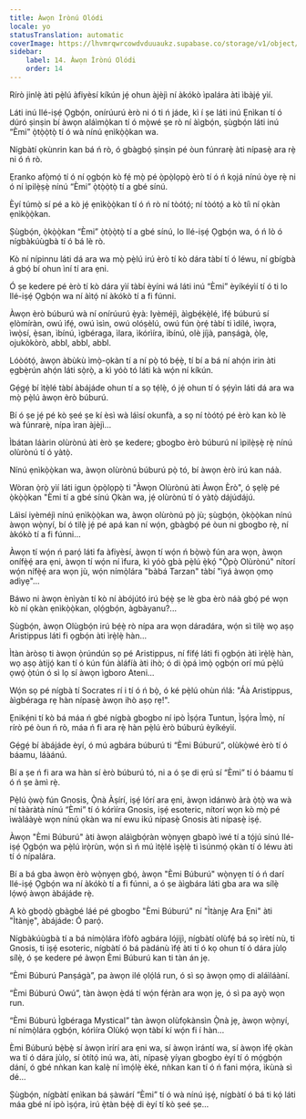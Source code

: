 ```yaml
---
title: Àwọn Ìrònú Olódi
locale: yo
statusTranslation: automatic
coverImage: https://lhvmrqwrcowdvduuaukz.supabase.co/storage/v1/object/public/strapi-uploads/small_cover-tratado-de-psicologia-revolucionaria.webp-5e15e1cec4e0ebebcde5d7fc7565d8fd.webp
sidebar:
    label: 14. Àwọn Ìrònú Olódi
    order: 14
---
```

Rírò jinlẹ̀ àti pẹ̀lú àfiyèsí kíkún jẹ́ ohun àjèjì ní àkókò ìpalára àti ìbàjẹ́ yìí.

Láti inú Ilé-iṣẹ́ Ọgbọ́n, onírúurú èrò ni ó ti ń jáde, kì í ṣe láti inú Ẹnìkan tí ó dúró ṣinṣin bí àwọn aláìmọ̀kan tí ó mọ̀wé ṣe rò ní àìgbọ́n, ṣùgbọ́n láti inú “Èmi” ọ̀tọ̀ọ̀tọ̀ tí ó wà nínú ẹnìkọ̀ọ̀kan wa.

Nígbàtí ọkùnrin kan bá ń rò, ó gbàgbọ́ ṣinṣin pé òun fúnrarẹ̀ àti nípasẹ̀ ara rẹ̀ ni ó ń rò.

Ẹranko afọ̀mọ́ tí ó ní ọgbọ́n kò fẹ́ mọ̀ pé ọ̀pọ̀lọpọ̀ èrò tí ó ń kọjá nínú òye rẹ̀ ni ó ní ìpilẹ̀ṣẹ̀ nínú “Èmi” ọ̀tọ̀ọ̀tọ̀ tí a gbé sínú.

Èyí túmọ̀ sí pé a kò jẹ́ ẹnìkọ̀ọ̀kan tí ó ń rò ní tòótọ́; ní tòótọ́ a kò tíì ní ọkàn ẹnìkọ̀ọ̀kan.

Ṣùgbọ́n, ọ̀kọ̀ọ̀kan “Èmi” ọ̀tọ̀ọ̀tọ̀ tí a gbé sínú, lo Ilé-iṣẹ́ Ọgbọ́n wa, ó ń lò ó nígbàkúùgbà tí ó bá lè rò.

Kò ní nípinnu láti dá ara wa mọ̀ pẹ̀lú irú èrò tí kò dára tàbí tí ó léwu, ní gbígbà á gbọ́ bí ohun ìní tí ara ẹni.

Ó ṣe kedere pé èrò tí kò dára yìí tàbí èyíni wá láti inú “Èmi” èyíkéyìí tí ó ti lo Ilé-iṣẹ́ Ọgbọ́n wa ní àìtọ́ ní àkókò tí a fi fúnni.

Àwọn èrò búburú wà ní onírúurú ẹ̀yà: Iyèméjì, àìgbẹ́kẹ̀lé, ìfẹ́ búburú sí ẹlòmíràn, owú ìfẹ́, owú ìsìn, owú olóṣèlú, owú fún ọ̀rẹ́ tàbí ti ìdílé, ìwọra, ìwọ̀sí, ẹ̀san, ìbínú, ìgbéraga, ìlara, ìkórìíra, ìbínú, olè jíjà, panṣágà, ọ̀lẹ, ojukòkòrò, abbl, abbl, abbl.

Lóòótọ́, àwọn àbùkù ìmọ̀-ọkàn tí a ní pọ̀ tó bẹ́ẹ̀, tí bí a bá ní ahọ́n irin àti ẹgbẹ̀rún ahọ́n láti sọ̀rọ̀, a kì yóò tó láti kà wọ́n ní kíkún.

Gẹ́gẹ́ bí ìtẹ̀lé tàbí àbájáde ohun tí a sọ tẹ́lẹ̀, ó jẹ́ ohun tí ó ṣẹ́yìn láti dá ara wa mọ̀ pẹ̀lú àwọn èrò búburú.

Bí ó ṣe jẹ́ pé kò ṣeé ṣe kí èsì wà láìsí okunfà, a sọ ní tòótọ́ pé èrò kan kò lè wà fúnrarẹ̀, nípa ìran àjèjì...

Ìbátan láàrin olùrònú àti èrò ṣe kedere; gbogbo èrò búburú ní ìpilẹ̀ṣẹ̀ rẹ̀ nínú olùrònú tí ó yàtọ̀.

Nínú ẹnìkọ̀ọ̀kan wa, àwọn olùrònú búburú pọ̀ tó, bí àwọn èrò irú kan náà.

Wòran ọ̀rọ̀ yìí láti igun ọ̀pọ̀lọpọ̀ ti "Àwọn Olùrònú àti Àwọn Èrò", ó ṣẹlẹ̀ pé ọ̀kọ̀ọ̀kan "Èmi tí a gbé sínú Ọkàn wa, jẹ́ olùrònú tí ó yàtọ̀ dájúdájú.

Láìsí iyèméjì nínú ẹnìkọ̀ọ̀kan wa, àwọn olùrònú pọ̀ jù; ṣùgbọ́n, ọ̀kọ̀ọ̀kan nínú àwọn wọ̀nyí, bí ó tilẹ̀ jẹ́ pé apá kan ní wọ́n, gbàgbọ́ pé òun ni gbogbo rẹ̀, ní àkókò tí a fi fúnni...

Àwọn tí wọ́n ń parọ́ láti fa àfiyèsí, àwọn tí wọ́n ń bọ̀wọ̀ fún ara wọn, àwọn onífẹ̀ẹ́ ara ẹni, àwọn tí wọ́n ní ìfura, kì yóò gbà pẹ̀lú ẹ̀kọ́ "Ọ̀pọ̀ Olùrònú" nítorí wọ́n nífẹ̀ẹ́ ara wọn jù, wọ́n nímọ̀lára "bàbá Tarzan" tàbí "ìyá àwọn ọmọ adìyẹ"...

Báwo ni àwọn ènìyàn tí kò ní àbójútó irú bẹ́ẹ̀ ṣe lè gba èrò náà gbọ́ pé wọn kò ní ọkàn ẹnìkọ̀ọ̀kan, ọlọ́gbọ́n, àgbàyanu?...

Ṣùgbọ́n, àwọn Olùgbọ́n irú bẹ́ẹ̀ rò nípa ara wọn dáradára, wọ́n sì tilẹ̀ wọ aṣọ Aristippus láti fi ọgbọ́n àti ìrẹ̀lẹ̀ hàn...

Ìtàn àròsọ ti àwọn ọ̀rúndún sọ pé Aristippus, ní fífẹ́ láti fi ọgbọ́n àti ìrẹ̀lẹ̀ hàn, wọ aṣọ àtijọ́ kan tí ó kún fún àláfíà àti ihò; ó di ọ̀pá ìmọ̀ ọgbọ́n orí mú pẹ̀lú ọwọ́ ọ̀tún ó sì lọ sí àwọn ìgboro Ateni...

Wọ́n sọ pé nígbà tí Socrates rí i tí ó ń bọ̀, ó ké pẹ̀lú ohùn ńlá: "Áà Aristippus, àìgbéraga rẹ hàn nípasẹ̀ àwọn ihò aṣọ rẹ!".

Ẹnikẹ́ni tí kò bá máa ń gbé nígbà gbogbo ní ipò Ìṣọ́ra Tuntun, Ìṣọ́ra Ìmọ̀, ní rírò pé òun ń rò, máa ń fi ara rẹ̀ hàn pẹ̀lú èrò búburú èyíkéyìí.

Gẹ́gẹ́ bí àbájáde èyí, ó mú agbára búburú ti “Èmi Búburú”, olùkọ̀wé èrò tí ó báamu, láàánú.

Bí a ṣe ń fi ara wa hàn sí èrò búburú tó, ni a ó ṣe di ẹrú sí “Èmi” tí ó báamu tí ó ń ṣe àmì rẹ̀.

Pẹ̀lú ọ̀wọ̀ fún Gnosis, Ọ̀nà Àṣírí, iṣẹ́ lórí ara ẹni, àwọn ìdánwò àrà ọ̀tọ̀ wa wà ní tààràtà nínú “Èmi” tí ó kórìíra Gnosis, iṣẹ́ esoteric, nítorí wọn kò mọ̀ pé ìwàláàyè wọn nínú ọkàn wa ní ewu ikú nípasẹ̀ Gnosis àti nípasẹ̀ iṣẹ́.

Àwọn "Èmi Búburú" àti àwọn aláìgbọ́ràn wọ̀nyẹn gbapò ìwé tí a tọ́jú sínú Ilé-iṣẹ́ Ọgbọ́n wa pẹ̀lú ìrọ̀rùn, wọ́n sì ń mú ìtẹ̀lé ìṣẹ̀lẹ̀ ti ìsúnmọ́ ọkàn tí ó léwu àti tí ó nípalára.

Bí a bá gba àwọn èrò wọ̀nyẹn gbọ́, àwọn "Èmi Búburú" wọ̀nyẹn tí ó ń darí Ilé-iṣẹ́ Ọgbọ́n wa ní àkókò tí a fi fúnni, a ó ṣe àìgbára láti gba ara wa sílẹ̀ lọ́wọ́ àwọn àbájáde rẹ̀.

A kò gbọdọ̀ gbàgbé láé pé gbogbo "Èmi Búburú" ní "Ìtànjẹ Ara Ẹni" àti "Ìtànjẹ", àbájáde: Ó parọ́.

Nígbàkúùgbà tí a bá nímọ̀lára ìfòfò agbára lójijì, nígbàtí olùfẹ́ bá sọ ìrètí nù, ti Gnosis, ti iṣẹ́ esoteric, nígbàtí ó bá pàdánù ìfẹ́ àti tí ó kọ ohun tí ó dára jùlọ sílẹ̀, ó ṣe kedere pé àwọn Èmi Búburú kan ti tàn án jẹ.

“Èmi Búburú Panṣágà”, pa àwọn ilé ọlọ́lá run, ó sì sọ àwọn ọmọ di aláìláàní.

“Èmi Búburú Owú”, tàn àwọn ẹ̀dá tí wọ́n fẹ́ràn ara wọn jẹ, ó sì pa ayọ̀ wọn run.

“Èmi Búburú Ìgbéraga Mystical” tàn àwọn olùfọkànsìn Ọ̀nà jẹ, àwọn wọ̀nyí, ní nímọ̀lára ọgbọ́n, kórìíra Olùkọ́ wọn tàbí kí wọ́n fi í hàn...

Èmi Búburú bẹ̀bẹ̀ sí àwọn ìrírí ara ẹni wa, sí àwọn ìrántí wa, sí àwọn ìfẹ́ ọkàn wa tí ó dára jùlọ, sí òtítọ́ inú wa, àti, nípasẹ̀ yíyan gbogbo èyí tí ó mọ́gbọ́n dání, ó gbé nǹkan kan kalẹ̀ ní ìmọ́lẹ̀ èké, nǹkan kan tí ó ń fani mọ́ra, ìkùnà sì dé...

Ṣùgbọ́n, nígbàtí ẹnìkan bá ṣàwárí “Èmi” tí ó wà nínú iṣẹ́, nígbàtí ó bá ti kọ́ láti máa gbé ní ipò ìṣọ́ra, irú ẹ̀tàn bẹ́ẹ̀ di èyí tí kò ṣeé ṣe...

